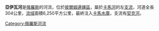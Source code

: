 {{Infobox River
  | river_name      = 亞伊瓦河
  | image_name      = 
  | image_size      =
  | caption         = 
  | origin          = [[彼爾姆邊疆區|彼爾姆邊疆區]]
  | mouth           = [[卡馬水庫|卡馬水庫]]
  | basin_countries = {{flag|Russia}}
  | length          = 304公里
  | elevation       = 
  | mouth_elevation = 
  | discharge       = 
  | watershed       = 6,250平方公里
}}

'''亞伊瓦河'''是[[俄羅斯|俄羅斯]]的河流，位於[[彼爾姆邊疆區|彼爾姆邊疆區]]，屬於[[卡馬河|卡馬河]]的左[[支流|支流]]，河道全長304公里，[[流域|流域]]面積6,250平方公里，最終注入[[卡馬水庫|卡馬水庫]]，支流有[[契克河|契克河]]。

[[Category:俄羅斯河流|Category:俄羅斯河流]]

{{俄羅斯地理小作品}}